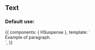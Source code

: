 
<Meta title="Design System/Atoms/Suspense" component={HSuspense} />

## Text

### Default use:

<Canvas>
  <Story name="Default use">
    {{
        components: { HSuspense },
        template: `
          <div>
            <h-suspense>Example of paragraph.</h-suspense>
          </div>
        `,
    }}
  </Story>
</Canvas>

<ArgsTable of={HSuspense} />
